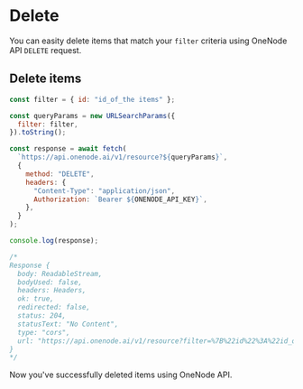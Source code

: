 # Delete

You can easity delete items that match your `filter` criteria using OneNode API `DELETE` request.

## Delete items

```javascript copy
const filter = { id: "id_of_the items" };

const queryParams = new URLSearchParams({
  filter: filter,
}).toString();

const response = await fetch(
  `https://api.onenode.ai/v1/resource?${queryParams}`,
  {
    method: "DELETE",
    headers: {
      "Content-Type": "application/json",
      Authorization: `Bearer ${ONENODE_API_KEY}`,
    },
  }
);

console.log(response);

/*
Response {
  body: ReadableStream,
  bodyUsed: false,
  headers: Headers,
  ok: true,
  redirected: false,
  status: 204,
  statusText: "No Content",
  type: "cors",
  url: "https://api.onenode.ai/v1/resource?filter=%7B%22id%22%3A%22id_of_the_items%22%7D"
}
*/
```

Now you've successfully deleted items using OneNode API.